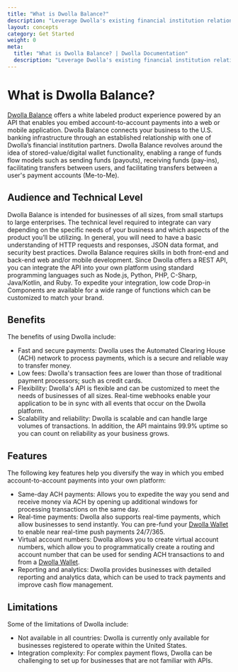 ```yaml
---
title: "What is Dwolla Balance?"
description: "Leverage Dwolla's existing financial institution relationship to connect your business to the U.S. banking infrastructure."
layout: concepts
category: Get Started
weight: 0
meta:
  title: "What is Dwolla Balance? | Dwolla Documentation"
  description: "Leverage Dwolla's existing financial institution relationship to connect your business to the U.S. banking infrastructure."
---
```


# What is Dwolla Balance?

[Dwolla Balance](/docs/balance) offers a white labeled product experience powered by an API that enables you embed account-to-account payments into a web or mobile application. Dwolla Balance connects your business to the U.S. banking infrastructure through an established relationship with one of Dwolla’s financial institution partners. Dwolla Balance revolves around the idea of stored-value/digital wallet functionality, enabling a range of funds flow models such as sending funds (payouts), receiving funds (pay-ins), facilitating transfers between users, and facilitating transfers between a user's payment accounts (Me-to-Me).

## Audience and Technical Level

Dwolla Balance is intended for businesses of all sizes, from small startups to large enterprises. The technical level required to integrate can vary depending on the specific needs of your business and which aspects of the product you’ll be utilizing. In general, you will need to have a basic understanding of HTTP requests and responses, JSON data format, and security best practices. Dwolla Balance requires skills in both front-end and back-end web and/or mobile development. Since Dwolla offers a REST API, you can integrate the API into your own platform using standard programming languages such as Node.js, Python, PHP, C-Sharp, Java/Kotlin, and Ruby. To expedite your integration, low code Drop-in Components are available for a wide range of functions which can be customized to match your brand.

## Benefits

The benefits of using Dwolla include:

- Fast and secure payments: Dwolla uses the Automated Clearing House (ACH) network to process payments, which is a secure and reliable way to transfer money.
- Low fees: Dwolla's transaction fees are lower than those of traditional payment processors; such as credit cards.
- Flexibility: Dwolla's API is flexible and can be customized to meet the needs of businesses of all sizes. Real-time webhooks enable your application to be in sync with all events that occur on the Dwolla platform.
- Scalability and reliability: Dwolla is scalable and can handle large volumes of transactions. In addition, the API maintains 99.9% uptime so you can count on reliability as your business grows.

## Features

The following key features help you diversify the way in which you embed account-to-account payments into your own platform:

- Same-day ACH payments: Allows you to expedite the way you send and receive money via ACH by opening up additional windows for processing transactions on the same day.
- Real-time payments: Dwolla also supports real-time payments, which allow businesses to send instantly. You can pre-fund your [Dwolla Wallet](/docs/balance/balance-funding-source) to enable near real-time push payments 24/7/365.
- Virtual account numbers: Dwolla allows you to create virtual account numbers, which allow you to programmatically create a routing and account number that can be used for sending ACH transactions to and from a [Dwolla Wallet](/docs/balance/balance-funding-source).
- Reporting and analytics: Dwolla provides businesses with detailed reporting and analytics data, which can be used to track payments and improve cash flow management.

## Limitations

Some of the limitations of Dwolla include:

- Not available in all countries: Dwolla is currently only available for businesses registered to operate within the United States.
- Integration complexity: For complex payment flows, Dwolla can be challenging to set up for businesses that are not familiar with APIs.
